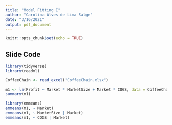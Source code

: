 ```yaml
---
title: "Model Fitting I"
author: "Carolina Alves de Lima Salge"
date: "3/16/2021"
output: pdf_document
---
```


```r
knitr::opts_chunk$set(echo = TRUE)
```

## Slide Code 

```r
library(tidyverse)
library(readxl)

CoffeeChain <- read_excel("CoffeeChain.xlsx")

m1 <- lm(Profit ~ Market * MarketSize + Market * COGS, data = CoffeeChain)
summary(m1)

library(emmeans)
emmeans(m1, ~ Market)
emmeans(m1, ~ MarketSize | Market)
emmeans(m1, ~ COGS | Market)

```
